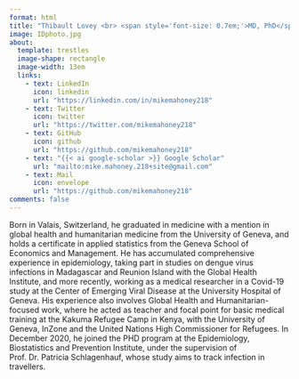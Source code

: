 ```yaml
---
format: html
title: "Thibault Lovey <br> <span style='font-size: 0.7em;'>MD, PhD</span>"
image: IDphoto.jpg
about:
  template: trestles
  image-shape: rectangle
  image-width: 13em
  links:
    - text: LinkedIn
      icon: linkedin
      url: "https://linkedin.com/in/mikemahoney218"
    - text: Twitter
      icon: twitter
      url: "https://twitter.com/mikemahoney218"
    - text: GitHub
      icon: github
      url: "https://github.com/mikemahoney218"
    - text: "{{< ai google-scholar >}} Google Scholar"
      url: "mailto:mike.mahoney.218+site@gmail.com"
    - text: Mail
      icon: envelope
      url: "https://github.com/mikemahoney218"
comments: false
---
```


Born in Valais, Switzerland, he graduated in medicine with a mention in global health and humanitarian medicine from the University of Geneva, and holds a certificate in applied statistics from the Geneva School of Economics and Management. He has accumulated comprehensive experience in epidemiology, taking part in studies on dengue virus infections in Madagascar and Reunion Island with the Global Health Institute, and more recently, working as a medical researcher in a Covid-19 study at the Center of Emerging Viral Disease at the University Hospital of Geneva. His experience also involves Global Health and Humanitarian-focused work, where he acted as teacher and focal point for basic medical training at the Kakuma Refugee Camp in Kenya, with the University of Geneva, InZone and the United Nations High Commissioner for Refugees. In December 2020, he joined the PHD program at the Epidemiology, Biostatistics and Prevention Institute, under the supervision of Prof. Dr. Patricia Schlagenhauf, whose study aims to track infection in travellers.